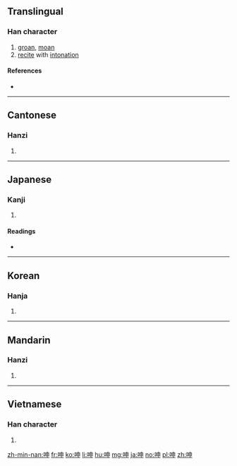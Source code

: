{{also|呷}}
==Translingual==

===Han character===
{{Han char|rn=30|rad=口|as=05|sn=8|four=6500<sub>6</sub>|canj=口中田中 (RLWL)|ids=⿰[[口]][[申]]}}

# [[groan]], [[moan]]
# [[recite]] with [[intonation]]

====References====
* {{Han ref|kx=0183.130|dkj=03470|dj=0402.130|hdz=10600.030|uh=547B|ud=21627|bh=A944|bd=43332}}

----

==Cantonese==

===Hanzi===
{{yue-hanzi|jyut=san1|y=san1}}

# {{defn|lang=yue|sort=口05}}

----

==Japanese==

===Kanji===
{{ja-kanji|grade=|rs=口05}}

# {{defn|lang=ja|sort=口05}}

====Readings====
* {{ja-readings|on=[[しん]] (shin)|kun=[[うたう]] (utau), [[うめく]] (umeku)}}

----

==Korean==

===Hanja===
{{ko-hanja|hangeul=신|rv=sin|mr=sin}}

# {{defn|lang=ko|sort=口05}}

----

==Mandarin==

===Hanzi===
{{cmn-hanzi|pin=[[shēn]] ([[shen1]]), [[xū]] ([[xu1]])|wg=shen<sup>1</sup>, hsü<sup>1</sup>}}

# {{defn|lang=cmn|sort=口05}}

----

==Vietnamese==

===Han character===
{{vi-hantu|[[thân]]|rs=口05}}

# {{defn|lang=vi}}

[[zh-min-nan:呻]]
[[fr:呻]]
[[ko:呻]]
[[li:呻]]
[[hu:呻]]
[[mg:呻]]
[[ja:呻]]
[[no:呻]]
[[pl:呻]]
[[zh:呻]]